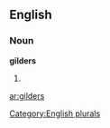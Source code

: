 ==English==

===Noun===
'''gilders'''

# {{plural of|[[gilder]]}}

[[Category:English plurals]]

[[ar:gilders]]